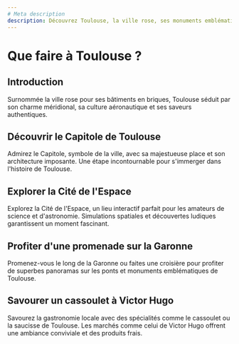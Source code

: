 ```yaml
---
# Meta description
description: Découvrez Toulouse, la ville rose, ses monuments emblématiques et sa douceur de vivre.
---
```


# Que faire à Toulouse ?

## Introduction

Surnommée la ville rose pour ses bâtiments en briques, Toulouse séduit par son charme méridional, sa culture aéronautique et ses saveurs authentiques.

## Découvrir le Capitole de Toulouse

Admirez le Capitole, symbole de la ville, avec sa majestueuse place et son architecture imposante. Une étape incontournable pour s'immerger dans l'histoire de Toulouse.

## Explorer la Cité de l'Espace

Explorez la Cité de l'Espace, un lieu interactif parfait pour les amateurs de science et d'astronomie. Simulations spatiales et découvertes ludiques garantissent un moment fascinant.

<PromotionSection />

## Profiter d'une promenade sur la Garonne

Promenez-vous le long de la Garonne ou faites une croisière pour profiter de superbes panoramas sur les ponts et monuments emblématiques de Toulouse.

## Savourer un cassoulet à Victor Hugo

Savourez la gastronomie locale avec des spécialités comme le cassoulet ou la saucisse de Toulouse. Les marchés comme celui de Victor Hugo offrent une ambiance conviviale et des produits frais.
